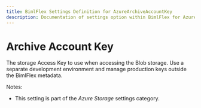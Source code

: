 ---
title: BimlFlex Settings Definition for AzureArchiveAccountKey
description: Documentation of settings option within BimlFlex for AzureArchiveAccountKey
---
<head>
  <meta name="varigenceProduct" content="BimlFlex"></meta>
  <meta name="varigenceArticleType" content="Reference"></meta>
</head>


# Archive Account Key

The storage Access Key to use when accessing the Blob storage. Use a separate development environment and manage production keys outside the BimlFlex metadata.

Notes:

* This setting is part of the *Azure Storage* settings category.

